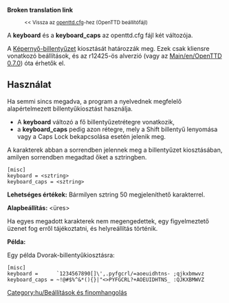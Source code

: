 '''Broken translation link'''
:<small><< Vissza az [[Main/hu/openttd.cfg|openttd.cfg]]-hez (OpenTTD beállítófájl)</small>


A '''keyboard''' és a '''keyboard_caps''' az openttd.cfg fájl két változója.

A [[Main/hu/Képernyő-billentyűzet|Képernyő-billentyűzet]] kiosztását határozzák meg. Ezek csak kliensre vonatkozó beállítások, és az r12425-ös alverzió (vagy az [[Main/en/OpenTTD 0.7.0]]) óta érhetők el.

==Használat==

Ha semmi sincs megadva, a program a nyelvednek megfelelő alapértelmezett billentyűkiosztást használja.
* A '''keyboard''' változó a fő billentyűzetrétegre vonatkozik,
* a '''keyboard_caps''' pedig azon rétegre, mely a Shift billentyű lenyomása vagy a Caps Lock bekapcsolása esetén jelenik meg.
A karakterek abban a sorrendben jelennek meg a billentyűzet kiosztásában, amilyen sorrendben megadtad őket a sztringben.

<pre>
[misc]
keyboard = <sztring>
keyboard_caps = <sztring>
</pre>

'''Lehetséges értékek:''' Bármilyen sztring 50 megjeleníthető karakterrel.

'''Alapbeállítás:''' <üres>

Ha egyes megadott karakterek nem megengedettek, egy figyelmeztető üzenet fog erről tájékoztatni, és helyreállítás történik.

'''Példa:'''

Egy példa Dvorak-billentyűkiosztásra:
<pre>
[misc]
keyboard =      `1234567890[]\',.pyfgcrl/=aoeuidhtns- ;qjkxbmwvz
keyboard_caps = ~!@#$%^&*(){}|"<>PYFGCRL?+AOEUIDHTNS_ :QJKXBMWVZ
</pre>

[[Category:hu/Beállítások és finomhangolás]]